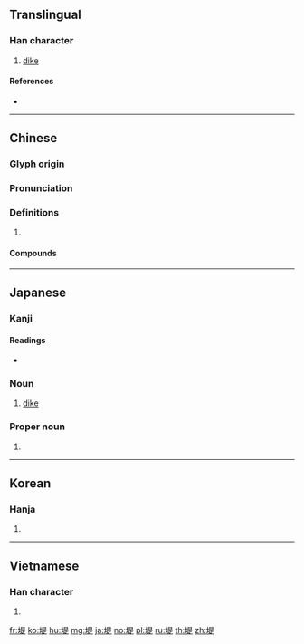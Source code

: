 ==Translingual==

===Han character===
{{Han char|rn=32|rad=土|as=09|sn=12|four=46181|canj=GAMO|ids=⿰土是}}

# [[dike]]

====References====
* {{Han ref|kx=0233.200|dkj=05259|dj=0470.360|hdz=10463.010|uh=5824|ud=22564|bh=B3F6|bd=46070}}

----

==Chinese==
{{zh-forms}}

===Glyph origin===
{{Han etym}}

===Pronunciation===
{{zh-pron
|m=堤
|c=tai4
|mn=thê
|mc=y
|oc=y
|cat=
}}

===Definitions===
{{zh-hanzi}}

# {{rfdef|zh}}

====Compounds====
{{zh-der|土堤|圩堤|埂堤|堤壩|堤封|堤岸|堤岸市|堤防|汴堤|決堤|河堤|海堤|白公堤|白堤|築堤|群蟻潰堤|自然堤|范公堤|西堤|長堤|防沙堤|防波堤|須菩堤}}

----

==Japanese==

===Kanji===
{{ja-kanji|grade=c|rs=土09}}

====Readings====
* {{ja-readings|on=[[てい]] (tei), [[し]] (shi)|kun=[[つつみ]] (tsutsumi)}}

===Noun===
{{ja-noun|つつみ}}

# [[dike]]

===Proper noun===
{{ja-pos|つつみ|proper}}

# {{surname|lang=ja|sort=つつみ}}

----

==Korean==

===Hanja===
{{ko-hanja|hangeul=제|rv=je|mr=che}}

# {{defn|lang=ko|sort=土09}}

----

==Vietnamese==

===Han character===
{{vi-hantu|[[chỉ]], [[đê]]|rs=土09}}

# {{defn|lang=vi|sort=土09}}

[[fr:堤]]
[[ko:堤]]
[[hu:堤]]
[[mg:堤]]
[[ja:堤]]
[[no:堤]]
[[pl:堤]]
[[ru:堤]]
[[th:堤]]
[[zh:堤]]